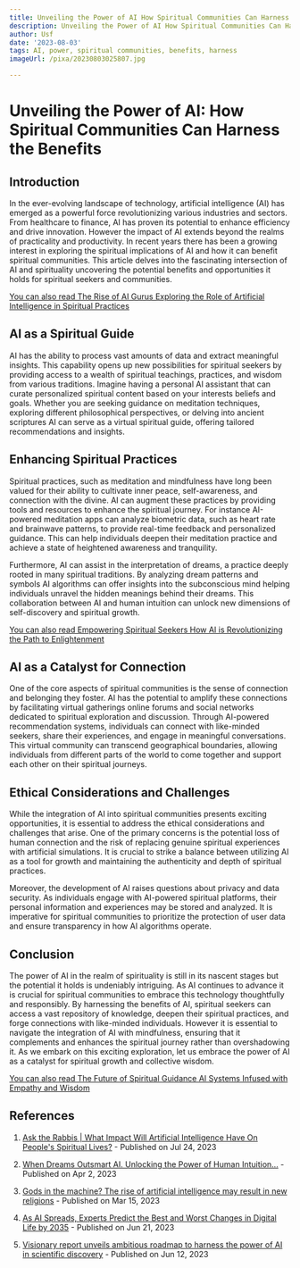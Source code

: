```yaml
---
title: Unveiling the Power of AI How Spiritual Communities Can Harness the Benefits
description: Unveiling the Power of AI How Spiritual Communities Can Harness the Benefits
author: Usf
date: '2023-08-03'
tags: AI, power, spiritual communities, benefits, harness
imageUrl: /pixa/20230803025807.jpg

---
```

# Unveiling the Power of AI:  How Spiritual Communities Can Harness  the Benefits

## Introduction

In the ever-evolving landscape of technology, artificial intelligence (AI) has emerged as a powerful force revolutionizing various industries and sectors. From healthcare to finance,  AI has proven its potential to enhance  efficiency and drive innovation. However the  impact of AI extends beyond the  realms of practicality and productivity. In recent  years there has  been a growing interest in exploring the spiritual implications  of AI and how it can benefit spiritual communities. This article delves into the fascinating intersection of AI and spirituality uncovering the potential benefits and opportunities it holds for spiritual seekers and communities.

[You can also read The Rise of AI Gurus Exploring the  Role of Artificial Intelligence in Spiritual Practices](The%20Rise%20of%20AI%20Gurus%20Exploring%20the%20Role%20of%20Artificial%20Intelligence%20in%20Spiritual%20Practices)


## AI as a Spiritual Guide

AI has the ability to process vast amounts of  data and  extract meaningful insights. This capability opens up new possibilities for spiritual seekers by providing access to a wealth of spiritual teachings, practices,  and wisdom from various  traditions. Imagine having a personal AI assistant  that can curate personalized spiritual content based  on your interests beliefs and  goals. Whether  you are seeking guidance on meditation techniques, exploring different philosophical perspectives, or delving into ancient scriptures AI can serve as a virtual spiritual guide, offering tailored recommendations and insights.

## Enhancing Spiritual Practices

Spiritual  practices, such as meditation and  mindfulness have long been valued for their ability to cultivate inner peace,  self-awareness, and connection with the divine. AI can augment these practices  by providing  tools and resources to enhance the spiritual journey. For instance AI-powered meditation apps can analyze biometric data, such as heart rate and brainwave patterns, to provide real-time  feedback and  personalized guidance. This can help individuals deepen their meditation practice and achieve a state of heightened awareness and tranquility.

Furthermore, AI can assist in the interpretation of dreams, a practice deeply rooted in many spiritual traditions. By analyzing dream patterns and symbols  AI algorithms can offer  insights into the subconscious mind helping individuals unravel  the  hidden  meanings behind  their dreams. This collaboration  between AI and human intuition can unlock new dimensions of self-discovery and  spiritual growth.

[You can also read  Empowering Spiritual Seekers How AI is Revolutionizing the Path to Enlightenment](Empowering%20Spiritual%20Seekers%20How%20AI%20is%20Revolutionizing%20the%20Path%20to%20Enlightenment)


## AI as a Catalyst for Connection

One of the core  aspects of spiritual communities  is the sense of connection and belonging they foster. AI has the potential  to amplify these connections by  facilitating virtual gatherings online forums and social  networks  dedicated to spiritual exploration and discussion.  Through AI-powered recommendation systems, individuals can connect with like-minded seekers, share their experiences, and engage in meaningful conversations. This  virtual community can transcend geographical  boundaries, allowing individuals from different parts of the world to come together and support  each other on their spiritual journeys.

## Ethical Considerations and Challenges

While the integration  of AI into spiritual communities presents  exciting  opportunities, it is essential to address the ethical considerations and challenges that arise.  One of the primary concerns  is the potential loss of human  connection and the risk of replacing genuine  spiritual experiences with artificial  simulations.  It is crucial to strike a balance between utilizing AI as a  tool for growth and maintaining the authenticity and  depth of spiritual practices.

Moreover,  the development of AI raises questions about privacy and data security. As individuals engage with AI-powered spiritual platforms,  their personal information and experiences  may be stored and analyzed. It is  imperative for spiritual communities to prioritize the protection of  user data and ensure transparency in how  AI algorithms operate.

## Conclusion

The power of  AI in the realm of spirituality is  still in its  nascent stages but the potential it holds is  undeniably intriguing. As AI continues to advance it is crucial for spiritual communities to embrace this technology thoughtfully and responsibly. By harnessing the benefits of AI,  spiritual seekers can access  a vast repository of knowledge, deepen their spiritual practices, and forge connections with  like-minded individuals. However it is essential to navigate the integration of AI with mindfulness, ensuring that it complements and enhances  the spiritual journey rather than overshadowing it. As we embark on  this exciting exploration, let us embrace the power of AI as a catalyst  for  spiritual growth and  collective wisdom.

[You can also read The Future of Spiritual Guidance AI Systems Infused with Empathy and Wisdom](The%20Future%20of%20Spiritual%20Guidance%20AI%20Systems%20Infused%20with%20Empathy%20and%20Wisdom)


## References

1. [Ask the Rabbis | What Impact Will  Artificial Intelligence Have On People's Spiritual Lives?](https://momentmag.com/ask-the-rabbis-what-impact-will-artificial-intelligence-have-on-peoples-spiritual-lives/) - Published on Jul 24, 2023

2. [When Dreams Outsmart AI. Unlocking the Power of Human Intuition…](https://blog.georgesiosi.com/when-dreams-outsmart-ai-c580d7baf59b) - Published on Apr 2, 2023

3. [Gods in the machine?  The rise of artificial intelligence may result in new religions](https://theconversation.com/gods-in-the-machine-the-rise-of-artificial-intelligence-may-result-in-new-religions-201068) - Published on Mar 15, 2023

4. [As AI Spreads, Experts Predict the Best and Worst Changes  in Digital Life by 2035](https://www.pewresearch.org/internet/wp-content/uploads/sites/9/2023/06/PI_2023.06.21_Best-Worst-Digital-Life_2035_FINAL.pdf)  - Published on Jun  21, 2023

5. [Visionary report unveils ambitious roadmap to  harness the power of AI in  scientific discovery](https://www.anl.gov/article/visionary-report-unveils-ambitious-roadmap-to-harness-the-power-of-ai-in-scientific-discovery) - Published on Jun 12, 2023